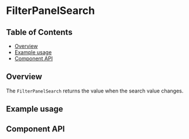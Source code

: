 
# FilterPanelSearch

## Table of Contents

- [Overview](#overview)
- [Example usage](#example-usage)
- [Component API](#component-api)

## Overview

The `FilterPanelSearch` returns the value when the search value changes.

## Example usage

<Canvas>
  <Story of={FilterPanelSearchStories.Default} />
</Canvas>

## Component API

<Controls />
